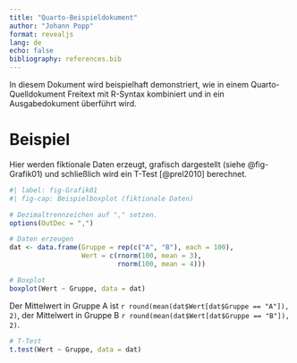 ```yaml
---
title: "Quarto-Beispieldokument"
author: "Johann Popp"
format: revealjs
lang: de
echo: false
bibliography: references.bib
---
```


In diesem Dokument wird beispielhaft demonstriert, wie in einem Quarto-Quelldokument Freitext mit R-Syntax kombiniert und in ein Ausgabedokument überführt wird.

# Beispiel
Hier werden fiktionale Daten erzeugt, grafisch dargestellt (siehe @fig-Grafik01) und schließlich wird ein T-Test [@prel2010] berechnet.
```r
#| label: fig-Grafik01
#| fig-cap: Beispielboxplot (fiktionale Daten)

# Dezimaltrennzeichen auf "," setzen.
options(OutDec = ",")

# Daten erzeugen
dat <- data.frame(Gruppe = rep(c("A", "B"), each = 100),
                  Wert = c(rnorm(100, mean = 3), 
                           rnorm(100, mean = 4)))

# Boxplot
boxplot(Wert ~ Gruppe, data = dat)
```

Der Mittelwert in Gruppe A ist `r round(mean(dat$Wert[dat$Gruppe == "A"]), 2)`, der Mittelwert in Gruppe B `r round(mean(dat$Wert[dat$Gruppe == "B"]), 2)`.
```r
# T-Test
t.test(Wert ~ Gruppe, data = dat)
```

